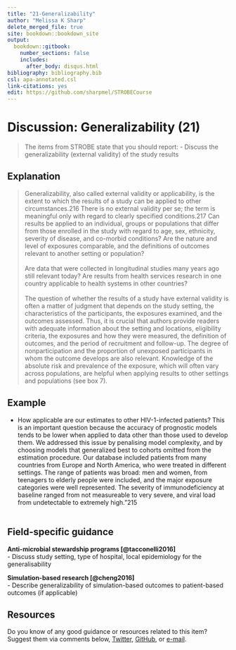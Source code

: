 ---
title: "21-Generalizability"
author: "Melissa K Sharp"
delete_merged_file: true
site: bookdown::bookdown_site
output:
  bookdown::gitbook:
    number_sections: false 
    includes: 
      after_body: disqus.html
bibliography: bibliography.bib
csl: apa-annotated.csl
link-citations: yes
edit: https://github.com/sharpmel/STROBECourse
---

# Discussion: Generalizability (21)
> The items from STROBE state that you should report: 
-	Discuss the generalizability (external validity) of the study results

## Explanation  
> Generalizability, also called external validity or applicability, is the extent to which the results of a study can be applied to other circumstances.216 There is no external validity per se; the term is meaningful only with regard to clearly specified conditions.217 Can results be applied to an individual, groups or populations that differ from those enrolled in the study with regard to age, sex, ethnicity, severity of disease, and co-morbid conditions? Are the nature and level of exposures comparable, and the definitions of outcomes relevant to another setting or population?  
</br>
Are data that were collected in longitudinal studies many years ago still relevant today? Are results from health services research in one country applicable to health systems in other countries?  
</br>
The question of whether the results of a study have external validity is often a matter of judgment that depends on the study setting, the characteristics of the participants, the exposures examined, and the outcomes assessed. Thus, it is crucial that authors provide readers with adequate information about the setting and locations, eligibility criteria, the exposures and how they were measured, the definition of outcomes, and the period of recruitment and follow-up. The degree of nonparticipation and the proportion of unexposed participants in whom the outcome develops are also relevant. Knowledge of the absolute risk and prevalence of the exposure, which will often vary across populations, are helpful when applying results to other settings and populations (see box 7).
</br>

## Example
- How applicable are our estimates to other HIV-1-infected patients? This is an important question because the accuracy of prognostic models tends to be lower when applied to data other than those used to develop them. We addressed this issue by penalising model complexity, and by choosing models that generalized best to cohorts omitted from the estimation procedure. Our database included patients from many countries from Europe and North America, who were treated in different settings. The range of patients was broad: men and women, from teenagers to elderly people were included, and the major exposure categories were well represented. The severity of immunodeficiency at baseline ranged from not measureable to very severe, and viral load from undetectable to extremely high.”215
</br></br>

## Field-specific guidance
**Anti-microbial stewardship programs [@tacconelli2016]**  
- Discuss study setting, type of hospital, local epidemiology for the generalisability </br>

**Simulation-based research [@cheng2016]**  
- Describe generalizability of simulation-based outcomes to patient-based outcomes (if applicable)</br> 

## Resources  
Do you know of any good guidance or resources related to this item? Suggest them via comments below, [Twitter](https://twitter.com/sharpmelk), [GitHub](https://github.com/sharpmel/STROBECourse), or [e-mail](mailto:melissaksharp@gmail.com).
</br> 